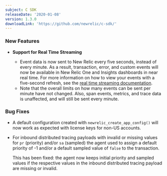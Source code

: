 ```yaml
---
subject: C SDK
releaseDate: '2020-01-08'
version: 1.3.0
downloadLink: 'https://github.com/newrelic/c-sdk/'
---
```


### New Features

* **Support for Real Time Streaming**

  * Event data is now sent to New Relic every five seconds, instead of every minute. As a result, transaction, error, and custom events will now be available in New Relic One and Insights dashboards in near real time. For more information on how to view your events with a five-second refresh, see the [real time streaming documentation](/docs/agents/manage-apm-agents/agent-data/real-time-streaming).
  * Note that the overall limits on how many events can be sent per minute have not changed. Also, span events, metrics, and trace data is unaffected, and will still be sent every minute.

### Bug Fixes

* A default configuration created with `newrelic_create_app_config()` will now work as expected with license keys for non-US accounts.
* For inbound distributed tracing payloads with invalid or missing values for `pr` (priority) and/or `sa` (sampled) the agent used to assign a default priority of -1 and/or a default sampled value of `false` to the transaction.

  This has been fixed: the agent now keeps initial priority and sampled values if the respective values in the inbound distributed tracing payload are missing or invalid.
